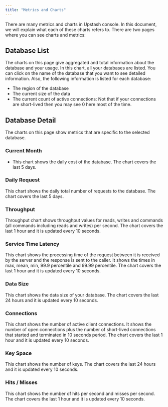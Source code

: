 ```yaml
---
title: "Metrics and Charts"
---
```

There are many metrics and charts in Upstash console. In this document, we will
explain what each of these charts refers to. There are two pages where you can
see charts and metrics:
## Database List
The charts on this page give aggregated and total information about the database
and your usage.
In this chart, all your databases are listed. You can click on the name of the
database that you want to see detailed information. Also, the following
information is listed for each database:
- The region of the database
- The current size of the data
- The current count of active connections: Not that if your connections are
  short-lived then you may see 0 here most of the time.
## Database Detail
The charts on this page show metrics that are specific to the selected database.
### Current Month
- This chart shows the daily cost of the database. The chart covers the last 5
  days.
### Daily Request
This chart shows the daily total number of requests to the database. The chart
covers the last 5 days.
### Throughput
Throughput chart shows throughput values for reads, writes and commands (all
commands including reads and writes) per second. The chart covers the last 1
hour and it is updated every 10 seconds.
### Service Time Latency
This chart shows the processing time of the request between it is received by
the server and the response is sent to the caller. It shows the times in max,
mean, min, 99.9 percentile and 99.99 percentile. The chart covers the last 1
hour and it is updated every 10 seconds.
### Data Size
This chart shows the data size of your database. The chart covers the last 24
hours and it is updated every 10 seconds.
### Connections
This chart shows the number of active client connections. It shows the number of
open connections plus the number of short-lived connections that started and
terminated in 10 seconds period. The chart covers the last 1 hour and it is
updated every 10 seconds.
### Key Space
This chart shows the number of keys. The chart covers the last 24 hours and it
is updated every 10 seconds.
### Hits / Misses
This chart shows the number of hits per second and misses per second. The chart
covers the last 1 hour and it is updated every 10 seconds.